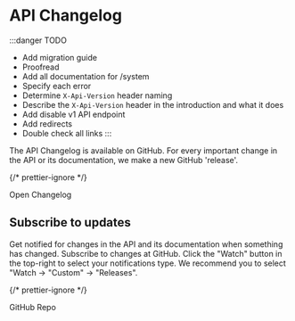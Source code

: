 
# API Changelog

:::danger TODO

-   Add migration guide
-   Proofread
-   Add all documentation for /system
-   Specify each error
-   Determine `X-Api-Version` header naming
-   Describe the `X-Api-Version` header in the introduction and what it does
-   Add disable v1 API endpoint
-   Add redirects
-   Double check all links
    :::

The API Changelog is available on GitHub. For every important change in the API or its documentation, we make a new GitHub 'release'.

{/* prettier-ignore */}
<Link className='button button--primary' to='https://github.com/homewizard/api-documentation/releases'>Open Changelog</Link>

## Subscribe to updates

Get notified for changes in the API and its documentation when something has changed. Subscribe to changes at GitHub. Click the "Watch" button in the top-right to select your notifications type. We recommend you to select "Watch → "Custom" → "Releases".

{/* prettier-ignore */}
<Link className='button button--primary' to='https://github.com/homewizard/api-documentation'>GitHub Repo</Link>
